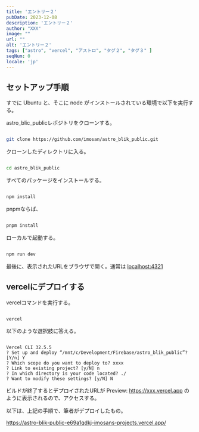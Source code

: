 ```yaml
---
title: 'エントリー２'
pubDate: 2023-12-08
description: 'エントリー２'
author: "XXX"
image: ""
url: ""
alt: 'エントリー２'
tags: ["astro", "vercel", "アストロ", "タグ２", "タグ３" ]
seqNum: 0
locale: 'jp'
---
```


## セットアップ手順

すでに Ubuntu と、そこに node がインストールされている環境で以下を実行する。

astro_blic_publicレポジトリをクローンする。

```sh

git clone https://github.com/imosan/astro_blik_public.git

```
クローンしたディレクトリに入る。
```sh

cd astro_blik_public

```
すべてのパッケージをインストールする。
```sh

npm install

```
pnpmならば、
```sh

pnpm install

```
ローカルで起動する。
```sh

npm run dev

```
最後に、表示されたURLをブラウザで開く。通常は <a href="http://localhost:4321">localhost:4321</a>


## vercelにデプロイする

vercelコマンドを実行する。

```sh

vercel

```
以下のような選択肢に答える。
```

Vercel CLI 32.5.5
? Set up and deploy “/mnt/c/Development/Firebase/astro_blik_public”? [Y/n] Y
? Which scope do you want to deploy to? xxxx
? Link to existing project? [y/N] n
? In which directory is your code located? ./
? Want to modify these settings? [y/N] N

```
ビルドが終了するとデプロイされたURLが Preview: https://xxx.vercel.app のように表示されるので、アクセスする。


以下は、上記の手順で、筆者がデプロイしたもの。

https://astro-blik-public-e69a1qdkj-imosans-projects.vercel.app/